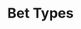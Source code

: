 ---
title: "Bet Types"
description: "Description of your new file."
icon: "BetweenHorizontalStart"

---